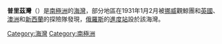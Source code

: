 '''普里茲灣'''（{{lang-no|Prydzbukta}}）是[[南極洲|南極洲]]的[[海灣|海灣]]，部分地區在1931年1月2月被[[挪威|挪威]]觀鯨團和[[英國|英國]]、[[澳洲|澳洲]]和[[新西蘭|新西蘭]]的探險隊發現，[[俄羅斯|俄羅斯]]的[[進度站|進度站]]設於該海灣。

{{coord|69|0|S|75|0|E|scale:4000000|display=title}}

{{Antarctica-geo-stub}}
[[Category:海灣|Category:海灣]]
[[Category:南極洲|Category:南極洲]]